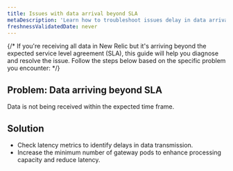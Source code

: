 ```yaml
---
title: Issues with data arrival beyond SLA
metaDescription: 'Learn how to troubleshoot issues delay in data arrival.'
freshnessValidatedDate: never
---
```


{/* If you're receiving all data in New Relic but it's arriving beyond the expected service level agreement (SLA), this guide will help you diagnose and resolve the issue. Follow the steps below based on the specific problem you encounter: */}

## Problem: Data arriving beyond SLA
Data is not being received within the expected time frame.
## Solution
- Check latency metrics to identify delays in data transmission.
- Increase the minimum number of gateway pods to enhance processing capacity and reduce latency.
